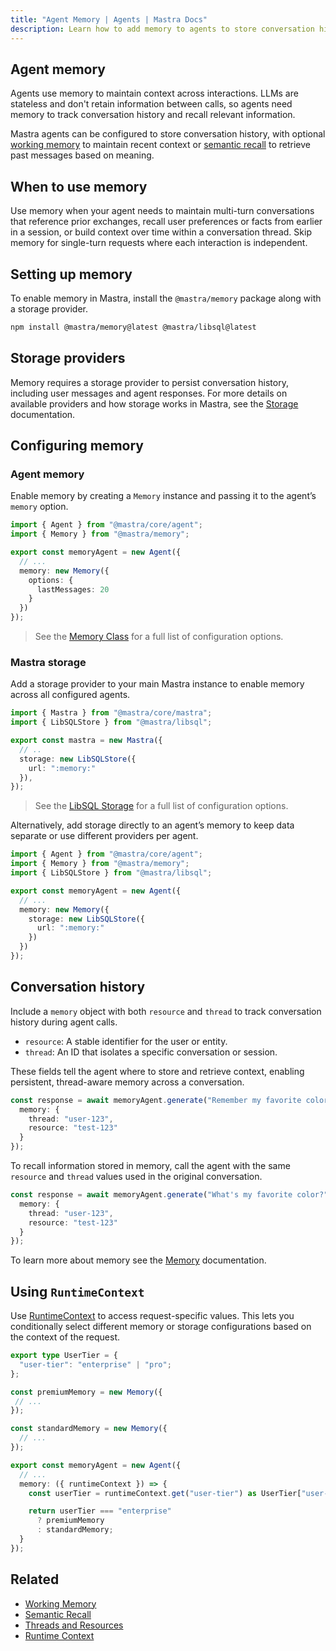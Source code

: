 ```yaml
---
title: "Agent Memory | Agents | Mastra Docs"
description: Learn how to add memory to agents to store conversation history and maintain context across interactions.
---
```



## Agent memory

Agents use memory to maintain context across interactions. LLMs are stateless and don't retain information between calls, so agents need memory to track conversation history and recall relevant information.

Mastra agents can be configured to store conversation history, with optional [working memory](../memory/working-memory) to maintain recent context or [semantic recall](../memory/semantic-recall) to retrieve past messages based on meaning.

## When to use memory

Use memory when your agent needs to maintain multi-turn conversations that reference prior exchanges, recall user preferences or facts from earlier in a session, or build context over time within a conversation thread. Skip memory for single-turn requests where each interaction is independent.

## Setting up memory

To enable memory in Mastra, install the `@mastra/memory` package along with a storage provider.

```bash npm2yarn copy
npm install @mastra/memory@latest @mastra/libsql@latest
```

## Storage providers

Memory requires a storage provider to persist conversation history, including user messages and agent responses. For more details on available providers and how storage works in Mastra, see the [Storage](../server-db/storage.mdx) documentation.

## Configuring memory

<Steps>

### Agent memory

Enable memory by creating a `Memory` instance and passing it to the agent’s `memory` option.

```typescript {6-9} filename="src/mastra/agents/memory-agent.ts" showLineNumbers copy
import { Agent } from "@mastra/core/agent";
import { Memory } from "@mastra/memory";

export const memoryAgent = new Agent({
  // ...
  memory: new Memory({
    options: {
      lastMessages: 20
    }
  })
});
```

> See the [Memory Class](../../reference/memory/Memory.mdx) for a full list of configuration options.

### Mastra storage

Add a storage provider to your main Mastra instance to enable memory across all configured agents.

```typescript {6-8} filename="src/mastra/index.ts" showLineNumbers copy
import { Mastra } from "@mastra/core/mastra";
import { LibSQLStore } from "@mastra/libsql";

export const mastra = new Mastra({
  // ..
  storage: new LibSQLStore({
    url: ":memory:"
  }),
});
```

> See the [LibSQL Storage](../../reference/storage/libsql.mdx) for a full list of configuration options.

</Steps>

Alternatively, add storage directly to an agent’s memory to keep data separate or use different providers per agent.

```typescript {7-10} filename="src/mastra/agents/memory-agent.ts" showLineNumbers copy
import { Agent } from "@mastra/core/agent";
import { Memory } from "@mastra/memory";
import { LibSQLStore } from "@mastra/libsql";

export const memoryAgent = new Agent({
  // ...
  memory: new Memory({
    storage: new LibSQLStore({
      url: ":memory:"
    })
  })
});
```

## Conversation history

Include a `memory` object with both `resource` and `thread` to track conversation history during agent calls.

- `resource`: A stable identifier for the user or entity.
- `thread`: An ID that isolates a specific conversation or session.

These fields tell the agent where to store and retrieve context, enabling persistent, thread-aware memory across a conversation.

```typescript {3-4}
const response = await memoryAgent.generate("Remember my favorite color is blue.", {
  memory: {
    thread: "user-123",
    resource: "test-123"
  }
});
```

To recall information stored in memory, call the agent with the same `resource` and `thread` values used in the original conversation.

```typescript {3-4}
const response = await memoryAgent.generate("What's my favorite color?", {
  memory: {
    thread: "user-123",
    resource: "test-123"
  }
});
```

To learn more about memory see the [Memory](../memory/overview.mdx) documentation.

## Using `RuntimeContext`

Use [RuntimeContext](../server-db/runtime-context.mdx) to access request-specific values. This lets you conditionally select different memory or storage configurations based on the context of the request.

```typescript filename="src/mastra/agents/memory-agent.ts" showLineNumbers
export type UserTier = {
  "user-tier": "enterprise" | "pro";
};

const premiumMemory = new Memory({
 // ...
});

const standardMemory = new Memory({
  // ...
});

export const memoryAgent = new Agent({
  // ...
  memory: ({ runtimeContext }) => {
    const userTier = runtimeContext.get("user-tier") as UserTier["user-tier"];

    return userTier === "enterprise"
      ? premiumMemory
      : standardMemory;
  }
});
```

## Related

- [Working Memory](../memory/working-memory.mdx)
- [Semantic Recall](../memory/semantic-recall.mdx)
- [Threads and Resources](../memory/threads-and-resources.mdx)
- [Runtime Context](../server-db/runtime-context.mdx)
